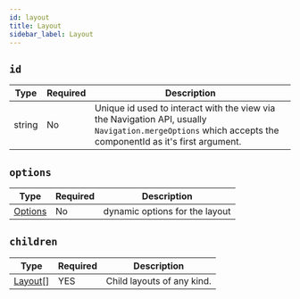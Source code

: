 ```yaml
---
id: layout
title: Layout
sidebar_label: Layout
---
```


## `id`

| Type   | Required | Description                                                                                                                                                    |
| ------ | -------- | -------------------------------------------------------------------------------------------------------------------------------------------------------------- |
| string | No       | Unique id used to interact with the view via the Navigation API, usually `Navigation.mergeOptions` which accepts the componentId as it's first argument. |

## `options`

| Type                    | Required | Description                    |
| ----------------------- | -------- | ------------------------------ |
| [Options](options-root.mdx) | No       | dynamic options for the layout |

## `children`

| Type               | Required | Description                   |
| ------------------ | -------- | ----------------------------- |
| [Layout[]](Layout.mdx) | YES      | Child layouts of any kind. |
